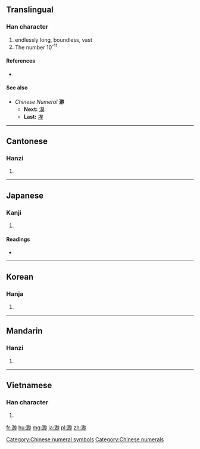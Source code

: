 ==Translingual==

===Han character===
{{Han char|rn=85|rad=水|as=09|sn=12|four=3912<sub>0</sub>|canj=水月山竹 (EBUH)}}

# endlessly long, boundless, vast
# The number 10<sup>-11</sup>

====References====
* {{Han ref|kx=0635.170|dkj=17794|dj=1043.020|hdz=31673.120|uh=6E3A|ud=28218|bh=B4F9|bd=46329}}

====See also====
* ''Chinese Numeral'' '''渺'''
** '''Next:''' [[漠]]
** '''Last:''' [[埃]]

[[Category:Chinese numeral symbols]]
[[Category:Chinese numerals]]

----

==Cantonese==

===Hanzi===
{{yue-hanzi|jyut=|y=miu5}}

# {{defn|lang=yue|sort=水09}}

----

==Japanese==

===Kanji===
{{ja-kanji|grade=|rs=水09}}

# {{defn|lang=ja|sort=水09}}

====Readings====
* {{ja-readings|on=[[びょう]] (byō)|kun=[[ひろい]] (hiroi), [[はるか]] (haruka)}}

----

==Korean==

===Hanja===
{{ko-hanja|hangeul=묘|eumhun=|rv=myo|mr=myo|y=myo}}

# {{defn|lang=ko|sort=水09}}

----

==Mandarin==

===Hanzi===
{{cmn-hanzi|pin=[[miǎo]] ([[miao3]]), [[shèng]] ([[sheng4]])|wg=miao<sup>3</sup>, sheng<sup>4</sup>}}

# {{defn|lang=cmn|sort=水09}}

----

==Vietnamese==

===Han character===
{{vi-hantu|[[miểu]], [[diễu]], [[diệu]], [[giẻo]]|rs=水09}}

# {{defn|lang=vi|sort=水09}}

[[fr:渺]]
[[hu:渺]]
[[mg:渺]]
[[ja:渺]]
[[pl:渺]]
[[zh:渺]]